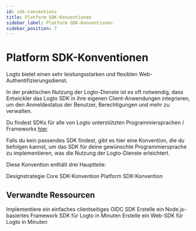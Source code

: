 ```yaml
---
id: sdk-conventions
title: Platform SDK-Konventionen
sidebar_label: Platform SDK-Konventionen
sidebar_position: 7
---
```


# Platform SDK-Konventionen

Logto bietet einen sehr leistungsstarken und flexiblen Web-Authentifizierungsdienst.

In der praktischen Nutzung der Logto-Dienste ist es oft notwendig, dass Entwickler das Logto SDK in ihre eigenen Client-Anwendungen integrieren, um den Anmeldestatus der Benutzer, Berechtigungen und mehr zu verwalten.

Du findest SDKs für alle von Logto unterstützten Programmiersprachen / Frameworks [hier](/quick-starts).

Falls du kein passendes SDK findest, gibt es hier eine Konvention, die du befolgen kannst, um das SDK für deine gewünschte Programmiersprache zu implementieren, was die Nutzung der Logto-Dienste erleichtert.

Diese Konvention enthält drei Hauptteile:

<Url href="/developers/sdk-conventions/design-strategy">Designstrategie</Url>
<Url href="/developers/sdk-conventions/core-sdk-convention">Core SDK-Konvention</Url>
<Url href="/developers/sdk-conventions/platform-sdk-convention">Platform SDK-Konvention</Url>

## Verwandte Ressourcen

<Url href="https://blog.logto.io/implement-client-sdk#summary">
  Implementiere ein einfaches clientseitiges OIDC SDK
</Url>

<Url href="https://blog.logto.io/crafting-nodejs-sdk">
  Erstelle ein Node.js-basiertes Framework SDK für Logto in Minuten
</Url>

<Url href="https://blog.logto.io/crafting-browser-sdk">
  Erstelle ein Web-SDK für Logto in Minuten
</Url>
